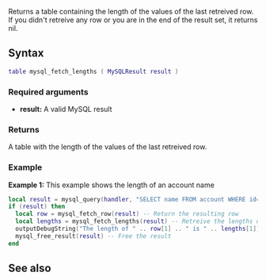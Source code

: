 <pageclass class="#AA7592" subcaption="MTA-MySQL Module"></pageclass>

{{ModuleFunction|MTA-MySQL}}
Returns a table containing the length of the values of the last retreived row. If you didn't retreive any row or you are in the end of the result set, it returns nil.

==Syntax==
<syntaxhighlight lang="lua">
table mysql_fetch_lengths ( MySQLResult result )
</syntaxhighlight>
===Required arguments===
* '''result:''' A valid MySQL result

===Returns===
A table with the length of the values of the last retreived row.

===Example===
'''Example 1:''' This example shows the length of an account name
<syntaxhighlight lang="lua">
local result = mysql_query(handler, "SELECT name FROM account WHERE id='1' LIMIT 1") -- Execute the query
if (result) then
  local row = mysql_fetch_row(result) -- Return the resulting row
  local lengths = mysql_fetch_lengths(result) -- Retreive the lengths of the result fields
  outputDebugString("The length of " .. row[1] .. " is " .. lengths[1])
  mysql_free_result(result) -- Free the result
end
</syntaxhighlight>

==See also==
{{Modules/MTA-MySQL/Result_functions}}